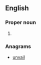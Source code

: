==English==

===Proper noun===
{{en-proper noun}}

# {{alternative form of|[[Luwian]]}}

===Anagrams===
* [[unvail#English|unvail]]